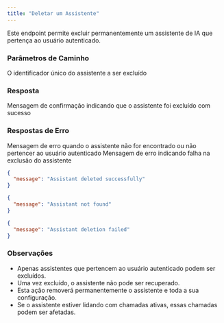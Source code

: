 ```yaml
---
title: "Deletar um Assistente"
---
```


Este endpoint permite excluir permanentemente um assistente de IA que pertença ao usuário autenticado.

### **Parâmetros de Caminho**

<ParamField path="id" type="integer" required>
  O identificador único do assistente a ser excluído
</ParamField>

### Resposta

<ResponseField name="message" type="string">
  Mensagem de confirmação indicando que o assistente foi excluído com sucesso
</ResponseField>

### Respostas de Erro

<ResponseField name="404 Not Found">
  <Expandable title="Respostas de Erro">
    <ResponseField name="message" type="string">
      Mensagem de erro quando o assistente não for encontrado ou não pertencer ao usuário autenticado
    </ResponseField>
  </Expandable>
</ResponseField>

<ResponseField name="500 Internal Server Error">
  <Expandable title="Respostas de Erro">
    <ResponseField name="message" type="string">
      Mensagem de erro indicando falha na exclusão do assistente
    </ResponseField>
  </Expandable>
</ResponseField>

<ResponseExample>

```json 200 Success Response
{
  "message": "Assistant deleted successfully"
}
```


```json 404 Not Found
{
  "message": "Assistant not found"
}
```


```json 500 Internal Server Error
{
  "message": "Assistant deletion failed"
}
```

</ResponseExample>

### **Observações**

- Apenas assistentes que pertencem ao usuário autenticado podem ser excluídos.
- Uma vez excluído, o assistente não pode ser recuperado.
- Esta ação removerá permanentemente o assistente e toda a sua configuração.
- Se o assistente estiver lidando com chamadas ativas, essas chamadas podem ser afetadas.